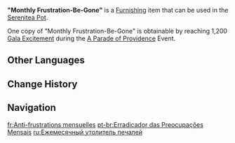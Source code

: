 {{Furnishing Infobox
|id             = 373166
|image          = Item Monthly Frustration-Be-Gone.png
|category       = Landscape
|subcategory    = Small Object
|quality        = 4
|adeptal_energy = 90
|load           = 60
|reduced_load   = 45
|description    = Various bottles of alcoholic beverages stored in a wooden basket. Not only can you find local brands from [[Sumeru]], but also various fruit alcohol types imported from [[Mondstadt]], but most of these are rather expensive and do not sell in large numbers. Instead, they often wind up hoarded till they hit their expiration dates, before being packaged and sold at discounts. One can even shave a whole digit off the price this way.<br>Unfortunately, such events do not have fixed dates, and merchants and taverns usually run only one such promotion every month, so you have to watch for when such things might happen. It is said that there is [[Kaveh|a blond-haired guest]] who has managed to catch the discount every time, thus sparking a certain rumor amongst tavern patrons: If you see a blond-haired customer appearing near the tavern with a basket of wine, it means that the time for discounts has come!
|mention        = Kaveh
|interaction    = 
|source1        = A Parade of Providence [[A Parade of Providence#Gala Excitement|Gala Excitement]]
|event          = A Parade of Providence
}}
'''"Monthly Frustration-Be-Gone"''' is a [[Furnishing]] item that can be used in the [[Serenitea Pot]].

One copy of "Monthly Frustration-Be-Gone" is obtainable by reaching 1,200 [[A Parade of Providence#Gala Excitement|Gala Excitement]] during the [[A Parade of Providence]] Event.

==Other Languages==
{{Other Languages
|en        = "Monthly Frustration-Be-Gone"
|zhs       = 「每月的烦恼消除剂」
|zhs_rm    = "Měiyuè de Fánnǎo Xiāochú-jì"
|zht       = 「每月的煩惱消除劑」
|zht_rm    = "Měiyuè de Fánnǎo Xiāochú-jì"
|zh_tl     = 
|ja        = 「毎月のお悩み吹っ飛びセット」
|ja_rm     = "Maitsuki no Onayami Futtobi Setto"
|ja_tl     = 
|ko        = 「매월 고민 해결 약」
|ko_tl     = "Monthly Trouble Solution Medicine"
|es        = Remedio de preocupaciones mensual
|es_tl     = Monthly Worry Remedy
|fr        = Anti-frustrations mensuelles
|fr_tl     = Monthly Anti-Frustrations
|ru        = Ежемесячный утолитель печалей
|ru_tl     = Monthly Sorrows Soother
|th        = "ยาคลายเครียดรายเดือน"
|th_rm     = 
|th_tl     = 
|vi        = "Gạt Bỏ Phiền Não Hàng Tháng"
|vi_tl     = 
|de        = „Hinfort mit dem monatlichen Ärger“
|de_tl     = "Away With the Monthly Troubles"
|id        = Pelega Kekhawatiran Bulanan
|id_tl     = Monthly Worry Reliever
|pt        = Erradicador das Preocupações Mensais
|pt_tl     = 
|tr        = "Aylık Hayal Kırıklığı Geçirici"
|tr_tl     = 
|it        = Addio alla frustrazione mensile
|it_tl     = Farewell to the Monthly Frustration
}}

==Change History==
{{Change History|3.6}}

==Navigation==
{{Furnishing Navbox|exterior}}

[[fr:Anti-frustrations mensuelles]]
[[pt-br:Erradicador das Preocupações Mensais]]
[[ru:Ежемесячный утолитель печалей]]